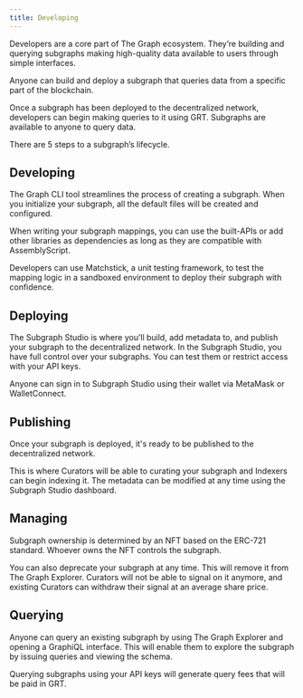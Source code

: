 ```yaml
---
title: Developing
---
```


Developers are a core part of The Graph ecosystem. They’re building and querying subgraphs making high-quality data available to users through simple interfaces.

Anyone can build and deploy a subgraph that queries data from a specific part of the blockchain.

Once a subgraph has been deployed to the decentralized network, developers can begin making queries to it using GRT. Subgraphs are available to anyone to query data.

There are 5 steps to a subgraph’s lifecycle.

## Developing

The Graph CLI tool streamlines the process of creating a subgraph. When you initialize your subgraph, all the default files will be created and configured.

When writing your subgraph mappings, you can use the built-APIs or add other libraries as dependencies as long as they are compatible with AssemblyScript.

Developers can use Matchstick, a unit testing framework, to test the mapping logic in a sandboxed environment to deploy their subgraph with confidence.

## Deploying

The Subgraph Studio is where you’ll build, add metadata to, and publish your subgraph to the decentralized network. In the Subgraph Studio, you have full control over your subgraphs. You can test them or restrict access with your API keys.

Anyone can sign in to Subgraph Studio using their wallet via MetaMask or WalletConnect.

## Publishing

Once your subgraph is deployed, it's ready to be published to the decentralized network.

This is where Curators will be able to curating your subgraph and Indexers can begin indexing it. The metadata can be modified at any time using the Subgraph Studio dashboard.

## Managing

Subgraph ownership is determined by an NFT based on the ERC-721 standard. Whoever owns the NFT controls the subgraph.

You can also deprecate your subgraph at any time. This will remove it from The Graph Explorer. Curators will not be able to signal on it anymore, and existing Curators can withdraw their signal at an average share price.

## Querying

Anyone can query an existing subgraph by using The Graph Explorer and opening a GraphiQL interface. This will enable them to explore the subgraph by issuing queries and viewing the schema.

Querying subgraphs using your API keys will generate query fees that will be paid in GRT.
